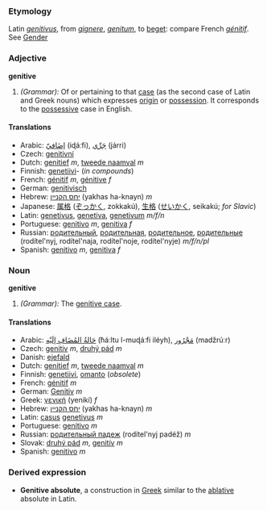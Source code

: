 ===Etymology===
Latin ''[[genitivus]]'', from ''[[gignere]]'', ''[[genitum]]'', to [[beget]]: compare French ''[[génitif]]''. See [[Gender]]
===Adjective===
'''genitive'''
#''(Grammar):'' Of or pertaining to that [[case]] (as the second case of Latin and Greek nouns) which expresses [[origin]] or [[possession]]. It corresponds to the [[possessive]] case in English.

====Translations====
*Arabic: [[اضافي|إضَافيّ]] (iɖáːfi), [[جري|جَرِّي]] (járri)
*Czech: [[genitivní]]
*Dutch: [[genitief]] ''m'', [[tweede naamval]] ''m''
*Finnish: [[genetiivi]]- (''in compounds'')
*French: [[génitif]] ''m'', [[génitive]] ''f''
*German: [[genitivisch]]
*Hebrew: [[יחס הקנײן]] (yakhas ha-knayn) ''m''
*Japanese: [[属格]] ([[ぞっかく]], zokkakú), [[生格]] ([[せいかく]], seikakú; ''for Slavic'')
*Latin: [[genetivus]], [[genetiva]], [[genetivum]] ''m/f/n''
*Portuguese: [[genitivo]] ''m'', [[genitiva]] ''f''
*Russian: [[родительный]], [[родительная]], [[родительное]], [[родительные]] (rodítel'nyj, rodítel'naja, rodítel'noje, rodítel'nyje) ''m/f/n/pl''
*Spanish: [[genitivo]] ''m'', [[genitiva]] ''f''

===Noun===
'''genitive'''
#''(Grammar):'' The [[genitive case]].

====Translations====
*Arabic: [[حالة المضاف اليه|حَالةُ المُضَافِ إلَيْه]] (ħáːltu l-muɖáːfi iléyh), [[مجرور|مَجْرُور]] (madžrúːr)
*Czech: [[genitiv]] ''m'', [[druhý pád]] ''m''
*Danish: [[ejefald]]
*Dutch: [[genitief]] ''m'', [[tweede naamval]] ''m''
*Finnish: [[genetiivi]], [[omanto]] (''obsolete'')
*French: [[génitif]] ''m''
*German: [[Genitiv]] ''m''
*Greek: [[γενική]] (yenikí) ''f''
*Hebrew: [[יחס הקנײן]] (yakhas ha-knayn) ''m''
*Latin: [[casus]] [[genetivus]] ''m''
*Portuguese: [[genitivo]] ''m''
*Russian: [[рoдитeльный пaдeж]] (rodítel'nyj padéž) ''m''
*Slovak: [[druhý pád]] ''m'', [[genitív]] ''m''
*Spanish: [[genitivo]] ''m''

===Derived expression===
*'''Genitive absolute''', a construction in [[Greek]] similar to the [[ablative]] absolute in Latin.